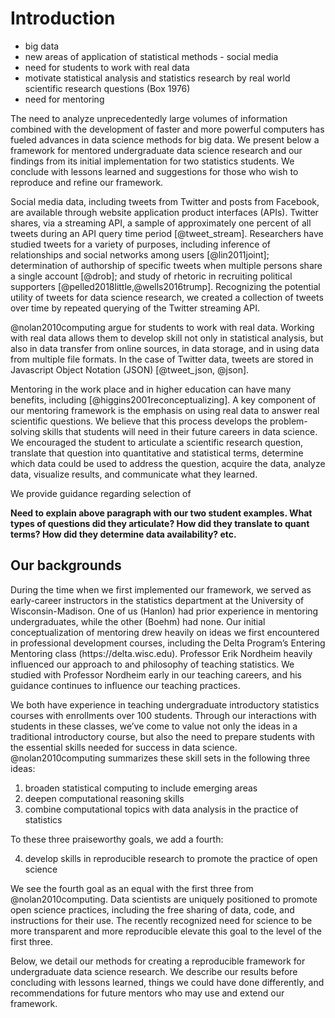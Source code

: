 # Introduction

- big data
- new areas of application of statistical methods - social media
- need for students to work with real data
- motivate statistical analysis and statistics research by real world scientific research questions (Box 1976)
- need for mentoring 


The need to analyze unprecedentedly large volumes of information combined with 
the development of faster and more powerful computers has fueled advances in 
data science methods for big data. We present below a framework for mentored 
undergraduate data science research and our findings from its initial 
implementation for two statistics students. We conclude with lessons learned 
and suggestions for those who wish to reproduce and refine our framework.


Social media data, including tweets from Twitter and posts from Facebook, are 
available through website application product interfaces (APIs). Twitter 
shares, via a streaming API, a sample of approximately one percent of all 
tweets during an API query time period [@tweet_stream]. 
Researchers have studied tweets for a 
variety of purposes, including 
inference of relationships and social networks among users [@lin2011joint]; 
determination of 
authorship of specific tweets when multiple persons share a single account [@drob]; and 
study of rhetoric in recruiting political supporters [@pelled2018little,@wells2016trump]. 
Recognizing the potential utility of tweets for data science research, we created a 
collection of tweets over time by repeated querying of the Twitter streaming API. 

@nolan2010computing argue for students to work with real data. 
Working with real data allows them to develop skill not only in statistical analysis,
but also in data transfer from online sources, in data storage, and in using data 
from multiple file formats. In the case of Twitter data, tweets are stored in
Javascript Object Notation (JSON) [@tweet_json, @json]. 

Mentoring in the work place and in higher education can have many benefits, including [@higgins2001reconceptualizing].
A key component of our mentoring framework is the emphasis on using real data to answer real 
scientific questions. We believe that this process develops the problem-solving skills that 
students will need in their future careers in data science. 
We encouraged the student to articulate a scientific research question, translate that question 
into quantitative and statistical terms, determine which data could be used to address the 
question, acquire the data, analyze data, visualize results, and communicate what they learned.

We provide guidance regarding selection of 

**Need to explain above paragraph with our two student examples. What types of questions did they  articulate? How did they translate to quant terms? How did they determine data availability? etc.**

## Our backgrounds

During the time when we first implemented our framework, we served as early-career instructors in 
the statistics department at the University of Wisconsin-Madison. One of us (Hanlon) had prior 
experience in mentoring undergraduates, while the other (Boehm) had none. Our initial 
conceptualization of mentoring drew heavily on ideas we first encountered in professional development 
courses, including the Delta Program's Entering Mentoring class (https://delta.wisc.edu). 
Professor Erik Nordheim heavily 
influenced our approach to and philosophy of teaching statistics. 
We studied with Professor Nordheim early in our teaching 
careers, and his guidance continues to influence our teaching practices. 

We both have experience in teaching undergraduate introductory statistics courses with enrollments over 
100 students. Through our interactions with students in these classes, we've come to value not only 
the ideas in a traditional introductory course, but also the need to prepare students with the essential skills needed for success in data science. @nolan2010computing summarizes these skill sets in the following three ideas:

1. broaden statistical computing to include emerging areas
1. deepen computational reasoning skills
1. combine computational topics with data analysis in the practice of statistics

To these three praiseworthy goals, we add a fourth:

4. develop skills in reproducible research to promote the practice of open science

We see the fourth goal as an equal with the first three from @nolan2010computing. 
Data scientists are uniquely positioned to promote open science practices, including the free sharing of 
data, code, and instructions for their use. The recently recognized need for science to be more transparent and more reproducible elevate this goal to the level of the first three.

Below, we detail our methods for creating a reproducible framework for undergraduate data science 
research. We describe our results before concluding with lessons learned, 
things we could have done differently, and recommendations for future 
mentors who may use and extend our framework. 









